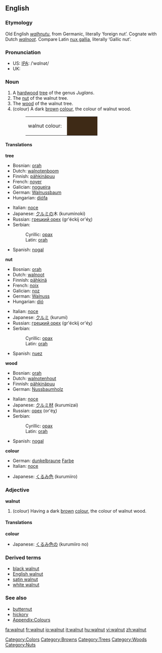 {{wikipedia}}
==English==
===Etymology===
Old English ''[[walhnutu]]'', from Germanic, literally ‘foreign nut’.  Cognate with Dutch ''[[walnoot]]''.  Compare Latin [[nux gallia]], literally ‘Gallic nut’.

===Pronunciation===
*US: [[IPA]]: /ˈwɑlnət/
*UK: {{IPA|/ˈwɔ:lnʌt/}}

===Noun===
{{en-noun}}

# A [[hardwood]] [[tree]] of the genus ''Juglans''.
# The [[nut]] of the walnut tree.
# The [[wood]] of the walnut tree.
# (colour) A dark [[brown]] [[colour]], the colour of walnut wood.
#:<table><tr><td>walnut colour: &nbsp;</td><td bgcolor="#3E2A16" width="80">&nbsp; </td></tr></table>

====Translations====
'''tree'''
{{top}}
*Bosnian: [[orah#Bosnian|orah]] {{m}}
*Dutch: [[walnotenboom]] {{m}}
*Finnish: [[pähkinäpuu]]
*French: [[noyer]] {{m}}
*Galician: [[nogueira]] {{f}}
*German: [[Walnussbaum]] {{m}}
*Hungarian: [[diófa]]
{{mid}}
*Italian: [[noce]] {{m}}
*Japanese: [[クルミ]]の木 (kuruminoki)
*Russian: [[грецкий орех]] (gr'éckij or'éχ) {{m}}
*Serbian:
*:Cyrillic: [[орах#Serbian|орах]] {{m}}
*:Latin: [[orah#Serbian|orah]] {{m}}
*Spanish: [[nogal]] {{m}}
{{bottom}}

'''nut'''
{{top}}
*Bosnian: [[orah#Bosnian|orah]] {{m}}
*Dutch:  [[walnoot]] {{m}}
*Finnish: [[pähkinä]]
*French: [[noix]] {{f}}
*Galician: [[noz]] {{f}}
*German: [[Walnuss]] {{f}}
*Hungarian: [[dió]]
{{mid}}
*Italian: [[noce]] {{f}}
*Japanese: [[クルミ]] (kurumi)
*Russian: [[грецкий орех]] (gr'éckij or'éχ) {{m}}
*Serbian:
*:Cyrillic: [[орах#Serbian|орах]] {{m}}
*:Latin: [[orah#Serbian|orah]] {{m}}
*Spanish: [[nuez]] {{f}}
{{bottom}}

'''wood'''
{{top}}
*Bosnian: [[orah#Bosnian|orah]] {{m}}
*Dutch: [[walnotenhout]] {{n}}
*Finnish: [[pähkinäpuu]]
*German: [[Nussbaumholz]] {{n}}
{{mid}}
*Italian: [[noce]] {{m}} 
*Japanese: [[クルミ]][[材]] (kurumizai)
*Russian: [[орех]] (or'éχ) {{m}}
*Serbian:
*:Cyrillic: [[орах#Serbian|орах]] {{m}}
*:Latin: [[orah#Serbian|orah]] {{m}}
*Spanish: [[nogal]] {{m}}
{{bottom}}

'''colour'''
{{top}}
*German: [[dunkelbraun]]e [[Farbe]] {{f}}
*Italian: [[noce]] {{m}}
{{mid}}
*Japanese: [[くるみ]][[色]] (kurumiiro)
{{bottom}}

===Adjective===
'''walnut'''
# (colour) Having a dark [[brown]] [[colour]], the colour of walnut wood.

====Translations====
'''colour'''
{{top}}
*Japanese: [[くるみ]][[色]]の (kurumiiro no)
{{mid}}
{{bottom}}

===Derived terms===
*[[black walnut]]
*[[English walnut]]
*[[satin walnut]]
*[[white walnut]]

===See also===
*[[butternut]]
*[[hickory]]
*[[Wiktionary_Appendix:Colours|Appendix:Colours]]

[[Category:Colors]]
[[Category:Browns]]
[[Category:Trees]]
[[Category:Woods]]
[[Category:Nuts]]

[[fa:walnut]]
[[fr:walnut]]
[[io:walnut]]
[[it:walnut]]
[[hu:walnut]]
[[vi:walnut]]
[[zh:walnut]]